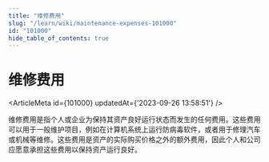 ```yaml
---
title: "维修费用"
slug: "/learn/wiki/maintenance-expenses-101000"
id: "101000"
hide_table_of_contents: true
---
```



# 维修费用

<ArticleMeta id={101000} updatedAt={'2023-09-26 13:58:51'} />
<div className='border-solid border-b border-t-0 my-4 border-[var(--ifm-color-gray-300)]' />

维修费用是指个人或企业为保持其资产良好运行状态而发生的任何费用。这些费用可以用于一般维护项目，例如在计算机系统上运行防病毒软件，或者用于修理汽车或机械等维修。这些费用是资产的实际购买价格之外的额外费用，因此个人和公司应愿意承担这些费用以保持资产运行良好。
